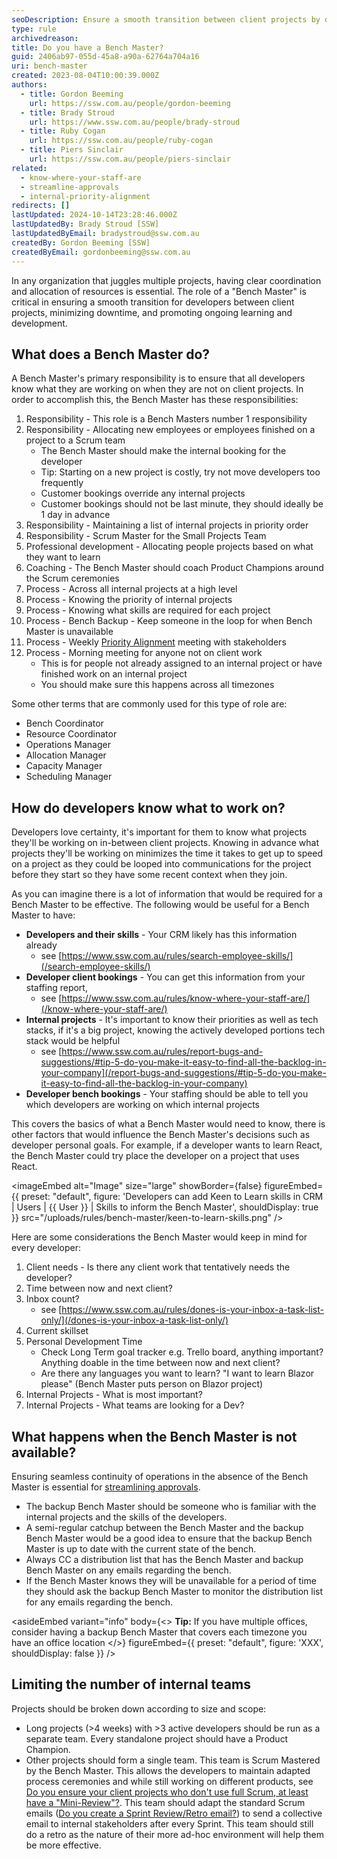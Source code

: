 ```yaml
---
seoDescription: Ensure a smooth transition between client projects by designating a Bench Master to manage internal resources and streamline workflow.
type: rule
archivedreason:
title: Do you have a Bench Master?
guid: 2406ab97-055d-45a8-a90a-62764a704a16
uri: bench-master
created: 2023-08-04T10:00:39.000Z
authors:
  - title: Gordon Beeming
    url: https://ssw.com.au/people/gordon-beeming
  - title: Brady Stroud
    url: https://www.ssw.com.au/people/brady-stroud
  - title: Ruby Cogan
    url: https://ssw.com.au/people/ruby-cogan
  - title: Piers Sinclair
    url: https://ssw.com.au/people/piers-sinclair
related:
  - know-where-your-staff-are
  - streamline-approvals
  - internal-priority-alignment
redirects: []
lastUpdated: 2024-10-14T23:28:46.000Z
lastUpdatedBy: Brady Stroud [SSW]
lastUpdatedByEmail: bradystroud@ssw.com.au
createdBy: Gordon Beeming [SSW]
createdByEmail: gordonbeeming@ssw.com.au
---
```


In any organization that juggles multiple projects, having clear coordination and allocation of resources is essential. The role of a "Bench Master" is critical in ensuring a smooth transition for developers between client projects, minimizing downtime, and promoting ongoing learning and development.
## What does a Bench Master do?

A Bench Master's primary responsibility is to ensure that all developers know what they are working on when they are not on client projects. In order to accomplish this, the Bench Master has these responsibilities:

1. Responsibility - This role is a Bench Masters number 1 responsibility
2. Responsibility - Allocating new employees or employees finished on a project to a Scrum team
   * The Bench Master should make the internal booking for the developer
   * Tip: Starting on a new project is costly, try not move developers too frequently
   * Customer bookings override any internal projects
   * Customer bookings should not be last minute, they should ideally be 1 day in advance
3. Responsibility - Maintaining a list of internal projects in priority order
4. Responsibility - Scrum Master for the Small Projects Team
5. Professional development - Allocating people projects based on what they want to learn
6. Coaching - The Bench Master should coach Product Champions around the Scrum ceremonies
7. Process - Across all internal projects at a high level
8. Process - Knowing the priority of internal projects
9. Process - Knowing what skills are required for each project
10. Process - Bench Backup - Keep someone in the loop for when Bench Master is unavailable
11. Process - Weekly [Priority Alignment](/internal-priority-alignment/) meeting with stakeholders
12. Process - Morning meeting for anyone not on client work
    * This is for people not already assigned to an internal project or have finished work on an internal project
    * You should make sure this happens across all timezones

Some other terms that are commonly used for this type of role are:

* Bench Coordinator
* Resource Coordinator
* Operations Manager
* Allocation Manager
* Capacity Manager
* Scheduling Manager

## How do developers know what to work on?

Developers love certainty, it's important for them to know what projects they'll be working on in-between client projects. Knowing in advance what projects they'll be working on minimizes the time it takes to get up to speed on a project as they could be looped into communications for the project before they start so they have some recent context when they join.

As you can imagine there is a lot of information that would be required for a Bench Master to be effective. The following would be useful for a Bench Master to have:

* **Developers and their skills** - Your CRM likely has this information already
  * see [https://www.ssw.com.au/rules/search-employee-skills/](/search-employee-skills/)
* **Developer client bookings** - You can get this information from your staffing report,
  * see [https://www.ssw.com.au/rules/know-where-your-staff-are/](/know-where-your-staff-are/)
* **Internal projects** - It's important to know their priorities as well as tech stacks, if it's a big project, knowing the actively developed portions tech stack would be helpful
  * see [https://www.ssw.com.au/rules/report-bugs-and-suggestions/#tip-5-do-you-make-it-easy-to-find-all-the-backlog-in-your-company](/report-bugs-and-suggestions/#tip-5-do-you-make-it-easy-to-find-all-the-backlog-in-your-company)
* **Developer bench bookings** - Your staffing should be able to tell you which developers are working on which internal projects

This covers the basics of what a Bench Master would need to know, there is other factors that would influence the Bench Master's decisions such as developer personal goals. For example, if a developer wants to learn React, the Bench Master could try place the developer on a project that uses React.


<imageEmbed
  alt="Image"
  size="large"
  showBorder={false}
  figureEmbed={{
    preset: "default",
    figure: 'Developers can add Keen to Learn skills in CRM | Users | {{ User }} | Skills to inform the Bench Master',
    shouldDisplay: true
  }}
  src="/uploads/rules/bench-master/keen-to-learn-skills.png"
/>

Here are some considerations the Bench Master would keep in mind for every developer:

1. Client needs - Is there any client work that tentatively needs the developer?
2. Time between now and next client?
3. Inbox count?
   * see [https://www.ssw.com.au/rules/dones-is-your-inbox-a-task-list-only/](/dones-is-your-inbox-a-task-list-only/)
4. Current skillset
5. Personal Development Time
   * Check Long Term goal tracker e.g. Trello board, anything important? Anything doable in the time between now and next client?
   * Are there any languages you want to learn? "I want to learn Blazor please" (Bench Master puts person on Blazor project)
6. Internal Projects - What is most important?
7. Internal Projects - What teams are looking for a Dev?

## What happens when the Bench Master is not available?

Ensuring seamless continuity of operations in the absence of the Bench Master is essential for [streamlining approvals](/streamline-approvals).

* The backup Bench Master should be someone who is familiar with the internal projects and the skills of the developers.
* A semi-regular catchup between the Bench Master and the backup Bench Master would be a good idea to ensure that the backup Bench Master is up to date with the current state of the bench.
* Always CC a distribution list that has the Bench Master and backup Bench Master on any emails regarding the bench.
* If the Bench Master knows they will be unavailable for a period of time they should ask the backup Bench Master to monitor the distribution list for any emails regarding the bench.

<asideEmbed
  variant="info"
  body={<>
    **Tip:** If you have multiple offices, consider having a backup Bench Master that covers each timezone you have an office location
  </>}
  figureEmbed={{
    preset: "default",
    figure: 'XXX',
    shouldDisplay: false
  }}
/>

## Limiting the number of internal teams

Projects should be broken down according to size and scope:

* Long projects (>4 weeks) with >3 active developers should be run as a separate team. Every standalone project should have a Product Champion.
* Other projects should form a single team. This team is Scrum Mastered by the Bench Master. This allows the developers to maintain adapted process ceremonies and while still working on different products, see [Do you ensure your client projects who don't use full Scrum, at least have a "Mini-Review"?](/who-dont-use-full-scrum-should-have-a-mini-review). This team should adapt the standard Scrum emails ([Do you create a Sprint Review/Retro email?](/sprint-review-retro-email)) to send a collective email to internal stakeholders after every Sprint. This team should still do a retro as the nature of their more ad-hoc environment will help them be more effective.
